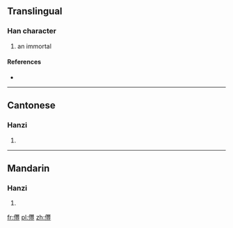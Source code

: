 ==Translingual==

===Han character===
{{Han char|rn=9|rad=人|as=18|sn=20|four=|canj=人山十廿 (OUJT)}}

# an immortal

====References====
* {{Han ref|kx=0121.330|hdz=10238.090|uh=34A5|ud=13477}}

----

==Cantonese==

===Hanzi===
{{yue-hanzi|jyut=|y=fung1, gaam2}}

# {{defn|lang=yue|sort=人18}}

----

==Mandarin==

===Hanzi===
{{cmn-hanzi|pin=[[fēng]] ([[feng1]])|wg=feng<sup>1</sup>}}

# {{defn|lang=cmn|sort=人18}}

[[fr:㒥]]
[[pl:㒥]]
[[zh:㒥]]